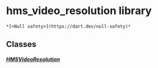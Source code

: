 # hms_video_resolution library

    *[<Null safety>](https://dart.dev/null-safety)*

## Classes

##### [HMSVideoResolution](../model_hms_video_resolution/HMSVideoResolution-class)
